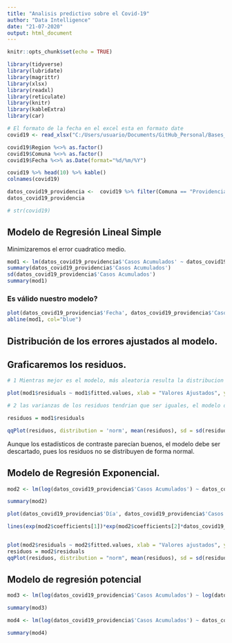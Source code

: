 ```yaml
---
title: "Analisis predictivo sobre el Covid-19"
author: "Data Intelligence"
date: "21-07-2020"
output: html_document
---
```


```r
knitr::opts_chunk$set(echo = TRUE)
```

```r
library(tidyverse)
library(lubridate)
library(magrittr)
library(xlsx)
library(readxl)
library(reticulate)
library(knitr)
library(kableExtra)
library(car)
```

```r
# El formato de la fecha en el excel esta en formato date
covid19 <- read_xlsx("C:/Users/usuario/Documents/GitHub_Personal/Bases_de_Datos_DS/covid_20_julio_3.xlsx")

covid19$Region %<>% as.factor()
covid19$Comuna %<>% as.factor()
covid19$Fecha %<>% as.Date(format="%d/%m/%Y")

covid19 %>% head(10) %>% kable()
colnames(covid19)

datos_covid19_providencia <-  covid19 %>% filter(Comuna == "Providencia")
datos_covid19_providencia

# str(covid19)
```


## Modelo de Regresión Lineal Simple

Minimizaremos el error cuadratico medio.


```r

mod1 <- lm(datos_covid19_providencia$'Casos Acumulados' ~ datos_covid19_providencia$'Día', data = datos_covid19_providencia)
summary(datos_covid19_providencia$'Casos Acumulados')
sd(datos_covid19_providencia$'Casos Acumulados')
summary(mod1)
```
### Es válido nuestro modelo?

```r
plot(datos_covid19_providencia$'Fecha', datos_covid19_providencia$'Casos Acumulados')
abline(mod1, col="blue")
```

## Distribución de los errores ajustados al modelo.
## Graficaremos los residuos.

```r
# 1 Mientras mejor es el modelo, más aleatoria resulta la distribucion de los residuos.

plot(mod1$residuals ~ mod1$fitted.values, xlab = "Valores Ajustados", ylab = "Residuos del modelo")

# 2 las varianzas de los residuos tendrian que ser iguales, el modelo deberia ser homocedastico. Veamos si los residuos siguen una distribucion normal.

residuos = mod1$residuals

qqPlot(residuos, distribution = 'norm', mean(residuos), sd = sd(residuos))
```

Aunque los estadísticos de contraste parecían buenos, el modelo debe ser descartado, pues los residuos no se distribuyen de forma normal. 

## Modelo de Regresión Exponencial.

```r
mod2 <- lm(log(datos_covid19_providencia$'Casos Acumulados') ~ datos_covid19_providencia$'Día', data = datos_covid19_providencia[datos_covid19_providencia$'Casos Acumulados'>0,])

summary(mod2)
```

```r


plot(datos_covid19_providencia$'Día', datos_covid19_providencia$'Casos Acumulados')

lines(exp(mod2$coefficients[1])*exp(mod2$coefficients[2]*datos_covid19_providencia$'Día'), col = "blue")



```

```r
plot(mod2$residuals ~ mod2$fitted.values, xlab = "Valores ajustados", ylab = "Residuos del modelo")
residuos = mod2$residuals
qqPlot(residuos, distribution = "norm", mean(residuos), sd = sd(residuos))
```

## Modelo de regresión potencial

```r
mod3 <- lm(log(datos_covid19_providencia$'Casos Acumulados') ~ log(datos_covid19_providencia$'Día'), data = datos_covid19_providencia[datos_covid19_providencia$'Casos Acumulados' > 0,])

summary(mod3)
```

```r
mod4 <- lm(log(datos_covid19_providencia$'Casos Acumulados') ~ datos_covid19_providencia$'Día' + log(datos_covid19_providencia$'Día'), data = datos_covid19_providencia[datos_covid19_providencia$'Casos Acumulados' > 0,])

summary(mod4)
```









